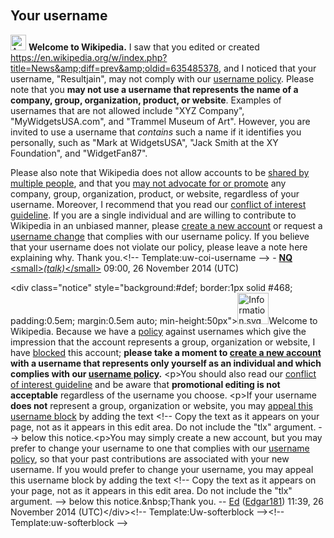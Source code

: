 <article id="44514948" title=User talk:Resultjain>
	<talkpage id="44514948" title="User talk:Resultjain">
== Your username ==
[[Image:Ambox warning blue.svg|25px|alt=|link=]] '''Welcome to Wikipedia.''' I saw that you edited or created [[https://en.wikipedia.org/w/index.php?title=News&amp;diff=prev&amp;oldid=635485378]], and I noticed that your username, &quot;Resultjain&quot;, may not comply with our [[Wikipedia:Username policy|username policy]]. Please note that you '''may not use a username that represents the name of a company, group, organization, product, or website'''. Examples of usernames that are not allowed include &quot;XYZ Company&quot;, &quot;MyWidgetsUSA.com&quot;, and &quot;Trammel Museum of Art&quot;. However, you are invited to use a username that ''contains'' such a name if it identifies you personally, such as &quot;Mark at WidgetsUSA&quot;, &quot;Jack Smith at the XY Foundation&quot;, and &quot;WidgetFan87&quot;. 

Please also note that Wikipedia does not allow accounts to be [[Wikipedia:Username policy#Sharing accounts|shared by multiple people]], and that you [[Wikipedia:What Wikipedia is not#Wikipedia is not a soapbox or means of promotion|may not advocate for or promote]] any company, group, organization, product, or website, regardless of your username. Moreover, I recommend that you read our [[Wikipedia:Conflict of interest|conflict of interest guideline]]. If you are a single individual and are willing to contribute to Wikipedia in an unbiased manner, please [[Special:Userlogin/signup|create a new account]] or request a [[Wikipedia:Changing username/Simple|username change]] that complies with our username policy. If you believe that your username does not violate our policy, please leave a note here explaining why. Thank you.&lt;!-- Template:uw-coi-username --&gt; - [[User:NQ|'''NQ''']] [[User talk:NQ|&lt;small&gt;''(talk)''&lt;/small&gt;]] 09:00, 26 November 2014 (UTC)

&lt;div class=&quot;notice&quot; style=&quot;background:#def; border:1px solid #468; padding:0.5em; margin:0.5em auto; min-height:50px&quot;&gt;[[File:Information.svg|left|50px|alt=|link=]]Welcome to Wikipedia. Because we have a [[Wikipedia:ORGNAME|policy]] against usernames which give the impression that the account represents a group, organization or website, I have [[Wikipedia:Blocking policy|blocked]] this account; '''please take a moment to [[Special:Userlogin/signup|create a new account]] with a username that represents only yourself as an individual and which complies with our [[Wikipedia:Username policy|username policy]].''' &lt;p&gt;You should also read our [[Wikipedia:Conflict of interest|conflict of interest guideline]] and be aware that '''promotional editing is not acceptable''' regardless of the username you choose. &lt;p&gt;If your username '''does not''' represent a group, organization or website, you may [[Wikipedia:Appealing a block|appeal this username block]] by adding the text &lt;!-- Copy the text as it appears on your page, not as it appears in this edit area. Do not include the &quot;tlx&quot; argument. --&gt;{{tlx|unblock|2=reason=''Your reason here &amp;#126;&amp;#126;&amp;#126;&amp;#126;''}} below this notice.&lt;p&gt;You may simply create a new account, but you may prefer to change your username to one that complies with our [[Wikipedia:Username policy|username policy]], so that your past contributions are associated with your new username. If you would prefer to change your username, you may appeal this username block by adding the text &lt;!-- Copy the text as it appears on your page, not as it appears in this edit area. Do not include the &quot;tlx&quot; argument. --&gt;{{tlx|unblock-un|2=''new username''|3=reason=''Your reason here &amp;#126;&amp;#126;&amp;#126;&amp;#126;''}} below this notice.&amp;nbsp;Thank you. -- [[User:Edgar181|Ed]] ([[User talk:Edgar181|Edgar181]]) 11:39, 26 November 2014 (UTC)&lt;/div&gt;&lt;!-- Template:Uw-softerblock --&gt;[[Category:Wikipedians who are indefinitely blocked for promotional user names|{{PAGENAME}}]]{{z15}}&lt;!-- Template:uw-softerblock --&gt;
	</talkpage>
</article>